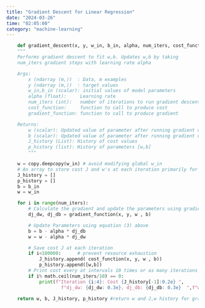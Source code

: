 ```yaml
---
title: "Gradient Descent for Linear Regression"
date: "2024-03-26"
time: "02:05:00"
category: "machine-learning"
---
```


```python
    def gradient_descent(x, y, w_in, b_in, alpha, num_iters, cost_function, gradient_function):
    """
    Performs gradient descent to fit w,b. Updates w,b by taking
    num_iters gradient steps with learning rate alpha

    Args:
        x (ndarray (m,))  : Data, m examples
        y (ndarray (m,))  : target values
        w_in,b_in (scalar): initial values of model parameters
        alpha (float):     Learning rate
        num_iters (int):   number of iterations to run gradient descent
        cost_function:     function to call to produce cost
        gradient_function: function to call to produce gradient

    Returns:
        w (scalar): Updated value of parameter after running gradient descent
        b (scalar): Updated value of parameter after running gradient descent
        J_history (List): History of cost values
        p_history (list): History of parameters [w,b]
        """

    w = copy.deepcopy(w_in) # avoid modifying global w_in
    # An array to store cost J and w's at each iteration primarily for graphing later
    J_history = []
    p_history = []
    b = b_in
    w = w_in

    for i in range(num_iters):
        # Calculate the gradient and update the parameters using gradient_function
        dj_dw, dj_db = gradient_function(x, y, w , b)

        # Update Parameters using equation (3) above
        b = b - alpha * dj_db
        w = w - alpha * dj_dw

        # Save cost J at each iteration
        if i<100000:      # prevent resource exhaustion
            J_history.append( cost_function(x, y, w , b))
            p_history.append([w,b])
        # Print cost every at intervals 10 times or as many iterations if < 10
        if i% math.ceil(num_iters/10) == 0:
            print(f"Iteration {i:4}: Cost {J_history[-1]:0.2e} ",
                    f"dj_dw: {dj_dw: 0.3e}, dj_db: {dj_db: 0.3e}  ",f"w: {w: 0.3e}, b:{b: 0.5e}")

    return w, b, J_history, p_history #return w and J,w history for graphing
```

